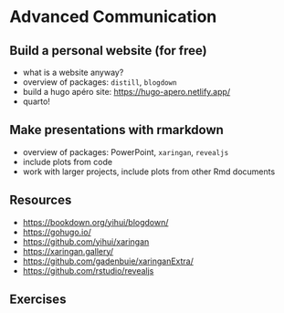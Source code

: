 # Advanced Communication

## Build a personal website (for free)

-   what is a website anyway?
-   overview of packages: `distill`, `blogdown`
-   build a hugo apéro site: <https://hugo-apero.netlify.app/>
- quarto!

## Make presentations with rmarkdown

-   overview of packages: PowerPoint, `xaringan`, `revealjs`
-   include plots from code
-   work with larger projects, include plots from other Rmd documents

## Resources

-   <https://bookdown.org/yihui/blogdown/>
-   <https://gohugo.io/>
-   <https://github.com/yihui/xaringan>
-   <https://xaringan.gallery/>
-   <https://github.com/gadenbuie/xaringanExtra/>
-   <https://github.com/rstudio/revealjs>

## Exercises

